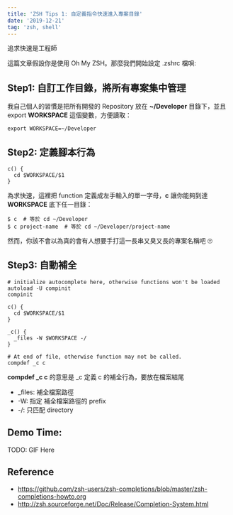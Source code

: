 ```yaml
---
title: 'ZSH Tips 1: 自定義指令快速進入專案目錄'
date: '2019-12-21'
tag: 'zsh, shell'
---
```


追求快速是工程師

這篇文章假設你是使用 Oh My ZSH。那麼我們開始設定 .zshrc 檔唄:

## Step1: 自訂工作目錄，將所有專案集中管理

我自己個人的習慣是把所有開發的 Repository 放在 **~/Developer** 目錄下，並且 export **WORKSPACE** 這個變數，方便讀取：

```shell
export WORKSPACE=~/Developer
```

## Step2: 定義腳本行為

```shell
c() {
  cd $WORKSPACE/$1
}
```

為求快速，這裡把 function 定義成左手輸入的單一字母，**c** 讓你能夠到達 **WORKSPACE** 底下任一目錄：

```shell
$ c  # 等於 cd ~/Developer
$ c project-name  # 等於 cd ~/Developer/project-name
```

然而，你該不會以為真的會有人想要手打這一長串又臭又長的專案名稱吧 🙄️

## Step3: 自動補全

```shell
# initialize autocomplete here, otherwise functions won't be loaded
autoload -U compinit
compinit

c() {
  cd $WORKSPACE/$1
}

_c() {
  _files -W $WORKSPACE -/
}

# At end of file, otherwise function may not be called.
compdef _c c
```

**compdef \_c c** 的意思是 \_c 定義 c 的補全行為，要放在檔案結尾

- \_files: 補全檔案路徑
- -W: 指定 補全檔案路徑的 prefix
- -/: 只匹配 directory

## Demo Time:

TODO: GIF Here

## Reference

- https://github.com/zsh-users/zsh-completions/blob/master/zsh-completions-howto.org
- http://zsh.sourceforge.net/Doc/Release/Completion-System.html
